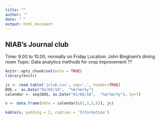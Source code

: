 ```yaml
---
title: ""
author: ""
date: " "
output: html_document
---
```



## NIAB's Journal club

Time: 9.00 to 10.00, normally on Friday \n
Location: John Bingham's dining room \n
Topic:  Data analytics methods for crop improvement ??\n


```r
knitr::opts_chunk$set(echo = TRUE)
library(knitr)

jc <- read.table('jclub.csv', sep=',', header=TRUE)
DOS =  as.Date("02/03/18",  "%d/%m/%y")
calendar <- seq(DOS, as.Date("01/06/18",  "%d/%m/%y"), by=7)

v <- data.frame(date = calendar[c(1,3,5,6)], jc)


```


```r
kable(v, padding = 2, caption = 'Information')

```


